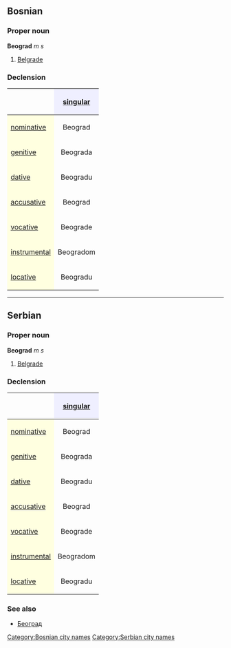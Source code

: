 ==Bosnian==
===Proper noun===
'''Beograd''' ''m s''
#[[Belgrade]]
===Declension===
{| border="1" cellpadding="4" cellspacing="0"
!
! style="background-color: #EFEFFF" align="center"|[[singular]]
|-
! style="background-color: #FFFFE0" align="left"|[[nominative case|nominative]]
| align="center"|Beograd
|-
! style="background-color: #FFFFE0" align="left"|[[genitive case|genitive]]
| align="center"|Beograda
|-
! style="background-color: #FFFFE0" align="left"|[[dative case|dative]]
| align="center"|Beogradu
|-
! style="background-color: #FFFFE0" align="left"|[[accusative case|accusative]]
| align="center"|Beograd
|-
! style="background-color: #FFFFE0" align="left"|[[vocative case|vocative]]
| align="center"|Beograde
|-
! style="background-color: #FFFFE0" align="left"|[[instrumental case|instrumental]]
| align="center"|Beogradom
|-
! style="background-color: #FFFFE0" align="left"|[[locative case|locative]]
| align="center"|Beogradu
|}
[[Category:Bosnian city names]]

----

==Serbian==
===Proper noun===
'''Beograd''' ''m s''
#[[Belgrade]]
===Declension===
{| border="1" cellpadding="4" cellspacing="0"
!
! style="background-color: #EFEFFF" align="center"|[[singular]]
|-
! style="background-color: #FFFFE0" align="left"|[[nominative case|nominative]]
| align="center"|Beograd
|-
! style="background-color: #FFFFE0" align="left"|[[genitive case|genitive]]
| align="center"|Beograda
|-
! style="background-color: #FFFFE0" align="left"|[[dative case|dative]]
| align="center"|Beogradu
|-
! style="background-color: #FFFFE0" align="left"|[[accusative case|accusative]]
| align="center"|Beograd
|-
! style="background-color: #FFFFE0" align="left"|[[vocative case|vocative]]
| align="center"|Beograde
|-
! style="background-color: #FFFFE0" align="left"|[[instrumental case|instrumental]]
| align="center"|Beogradom
|-
! style="background-color: #FFFFE0" align="left"|[[locative case|locative]]
| align="center"|Beogradu
|}
===See also===
*[[Београд]]
[[Category:Serbian city names]]